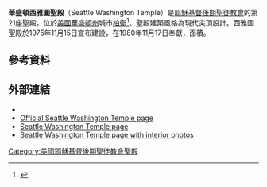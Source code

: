 {{Infobox religious building
| 名字 = 華盛頓西雅圖聖殿
| 圖片 = Seattle_Temple_in_Bellevue.jpg
| 圖片說明 = Seattle Washington Temple
| 地圖 =
| 地圖尺寸 =
| 地圖說明 =
| 坐標 = {{coord|47|37|12.58679|N|117|13|14.48400|W|type:landmark_region:US|display=title}}
| 宗教 = [[基督教|基督教]]
| 位置 =
| 神 =
| 宗教禮儀 =
| 派別 = [[耶穌基督後期聖徒教會|耶穌基督後期聖徒教會]]
| 節日 =
| 小區 =
| 分區 =
| 基層政權 = [[柏衛_(華盛頓州)|柏偉]]
| 區 =
| 領地 =
| 地方行政區 =
| 州 = [[華盛頓州|華盛頓州]]
| 省 =
| 地區 =
| 國家 = [[美國|美國]]
| 行政 =
| 開光年份 =
| 狀態 =
| 傳統稱號 =
| 所有者 =
| 領導 =
| 婆多羅迦 =
| 主保聖人 =
| 官方網站 =
| 建築師 =
| 建築類型 =
| 建築風格 = [[现代建築|现代式]]
| 建築材料 =
| 建立者 =
| 資助者 =
| 總承包商 =
| 建立日期 =
| 奠基 = 1978年5月27日墨林·羅慕義會長主待
| 竣工 = 1980年11月17日至21日由賓塞·甘會長奉獻
| 建設成本 =
| 毀壞 =
| 正立面朝向 =
| 容納人數 =
| 長度 =
| 寬度 =
| 中殿寬度 =
| 內部面積 = 10219平方公尺
| 最高高度 =
| 穹頂 =
| 外穹頂高度 =
| 內穹頂高度 =
| 外穹頂直徑 =
| 內穹頂直徑 =
| 宣禮塔 =
| 宣禮塔高度 =
| 尖塔 =
| 尖塔高度 = 55公尺
| 場地面積 = 9.5公頃
| 寺廟 =
| 紀念碑 =
| 神社 =
| 碑銘 =
| 海拔 =
| 官方名稱1 =
| 類型1 =
| 標準1 =
| 指定日期1 =
| 父列表1 =
| 參考編號1 =
| 官方名稱2 =
| 類型2 =
| 標準2 =
| 指定日期2 =
| 父列表2 = 19
| 參考編號2 =
}}

'''華盛頓西雅圖聖殿'''（Seattle Washington Temple）是[[耶穌基督後期聖徒教會|耶穌基督後期聖徒教會]]的第21座聖殿，位於[[美國|美國]][[華盛頓州|華盛頓州]]城市[[柏衛_(華盛頓州)|柏衛]]<ref>{{citation |first= Richard O. |last= Cowan |title= Temples to Dot the Earth |location= Springville, Utah |publisher= Cedar Fort/CFI Distribution |year= 1997 |origyear= 1989 |page= 178 |isbn= 155517339X |oclc= 52832719 }}</ref>。聖殿建築風格為現代尖頂設計。西雅圖聖殿於1975年11月15日宣布建設，在1980年11月17日奉獻，面積{{convert|23.5|acre}}。

==參考資料==
{{reflist}}
==外部連結==
* {{commons category-inline|Seattle Washington Temple}}
* [http://www.lds.org/church/temples/seattle-washington Official Seattle Washington Temple page] {{Wayback|url=http://www.lds.org/church/temples/seattle-washington |date=20151021203039 }}
* [http://www.ldschurchtemples.com/seattle/ Seattle Washington Temple page] {{Wayback|url=http://www.ldschurchtemples.com/seattle/ |date=20070415074519 }}
* [https://www.webcitation.org/query?url=http://www.geocities.com/Athens/Rhodes/5539/seattle.html&date=2009-10-25+10:28:57  Seattle Washington Temple page with interior photos]

{{耶穌基督後期聖徒教會聖殿}}

[[Category:美國耶穌基督後期聖徒教會聖殿|Category:美國耶穌基督後期聖徒教會聖殿]]